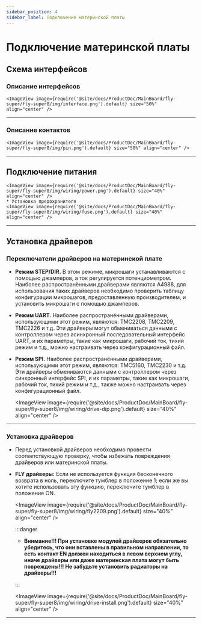 ```yaml
---
sidebar_position: 4
sidebar_label: Подключение материнской платы
---
```




# Подключение материнской платы

## Схема интерфейсов

### Описание интерфейсов

    <ImageView image={require('@site/docs/ProductDoc/MainBoard/fly-super/fly-super8/img/interface.png').default} size="50%" align="center" />

----

### Описание контактов

    <ImageView image={require('@site/docs/ProductDoc/MainBoard/fly-super/fly-super8/img/pin.png').default} size="50%" align="center" />

---

## Подключение питания

    <ImageView image={require('@site/docs/ProductDoc/MainBoard/fly-super/fly-super8/img/wiring/power.png').default} size="40%" align="center" />
    * Установка предохранителя
    <ImageView image={require('@site/docs/ProductDoc/MainBoard/fly-super/fly-super8/img/wiring/fuse.png').default} size="40%" align="center" />

----

## Установка драйверов

### Переключатели драйверов на материнской плате

* **Режим STEP/DIR.** В этом режиме, микрошаги устанавливаются с помощью джамперов, а ток регулируется потенциометром. Наиболее распространёнными драйверами являются A4988, для использования таких драйверов необходимо проверить таблицу конфигурации микрошагов, предоставленную производителем, и установить микрошаги с помощью джамперов.
* **Режим UART.** Наиболее распространёнными драйверами, использующими этот режим, являются: TMC2208, TMC2209, TMC2226 и т.д. Эти драйверы могут обмениваться данными с контроллером через асинхронный последовательный интерфейс UART, и их параметры, такие как микрошаги, рабочий ток, тихий режим и т.д., можно настраивать через конфигурационный файл.
* **Режим SPI.** Наиболее распространёнными драйверами, использующими этот режим, являются: TMC5160, TMC2230 и т.д. Эти драйверы обмениваются данными с контроллером через синхронный интерфейс SPI, и их параметры, такие как микрошаги, рабочий ток, тихий режим и т.д., также можно настраивать через конфигурационный файл.

    <ImageView image={require('@site/docs/ProductDoc/MainBoard/fly-super/fly-super8/img/wiring/drive-dip.png').default} size="40%" align="center" />

----

### Установка драйверов

* Перед установкой драйверов необходимо провести соответствующую проверку, чтобы избежать повреждения драйверов или материнской платы.
* **FLY драйверы:** Если не используется функция бесконечного возврата в ноль, переключите тумблер в положение 1; если же вы хотите использовать эту функцию, переключите тумблер в положение ON.

    <ImageView image={require('@site/docs/ProductDoc/MainBoard/fly-super/fly-super8/img/wiring/fly2209.png').default} size="40%" align="center" />

    :::danger

    * **Внимание!!! При установке модулей драйверов обязательно убедитесь, что они вставлены в правильном направлении, то есть контакт EN должен находиться в левом верхнем углу, иначе драйверы или даже материнская плата могут быть повреждены!!! Не забудьте установить радиаторы на драйверы!!!**

    :::

    <ImageView image={require('@site/docs/ProductDoc/MainBoard/fly-super/fly-super8/img/wiring/drive-install.png').default} size="40%" align="center" />


----